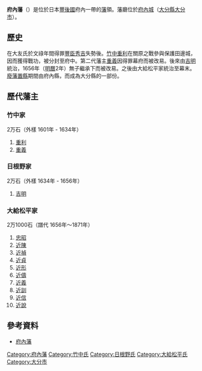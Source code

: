 {{unreferenced|time=2013-09-23}}
'''府內藩'''（{{jpn|j=府内藩|hg=ふないはん|rm=Funai han|f=y}}）是位於日本[[豐後國|豐後國]]府內一帶的[[藩_(日本)|藩]]領。藩廳位於[[府內城|府內城]]（[[大分縣|大分縣]][[大分市|大分市]]）。

==歷史==
在大友氏於文祿年間得罪[[豐臣秀吉|豐臣秀吉]]失勢後。[[竹中重利|竹中重利]]在關原之戰參與保護田邊城，因而獲得戰功，被分封至府中。第二代藩主[[竹中重義|重義]]因得罪幕府而被改易。後來由[[日根野吉明|吉明]]統治，1656年（[[明曆|明曆]]2年）無子繼承下而被改易。之後由大給松平家統治至幕末。[[廢藩置縣|廢藩置縣]]期間由府內縣，而成為大分縣的一部份。

== 歷代藩主 ==
=== 竹中家 ===
2万石（外樣 1601年 - 1634年）
#[[竹中重利|重利]]
#[[竹中重義|重義]]

=== 日根野家 ===
2万石（外樣 1634年 - 1656年）
#[[日根野吉明|吉明]]

=== 大給松平家 ===
2万1000石（譜代 1656年～1871年）
#[[松平忠昭_(大給松平家)|忠昭]]
#[[松平近陳|近陳]]
#[[松平近禎|近禎]]
#[[松平近貞_(府內藩主)|近貞]]
#[[松平近形|近形]]
#[[松平近儔|近儔]]
#[[松平近義|近義]]
#[[松平近訓|近訓]]
#[[松平近信|近信]]
#[[松平近說|近說]]

==參考資料==
*[https://web.archive.org/web/20120330094847/http://www.asahi-net.or.jp/~me4k-skri/han/kyushu/funai.html 府內藩]

{{DEFAULTSORT:Funai-han}}
{{江戶時代的藩}}
[[Category:府內藩|Category:府內藩]]
[[Category:竹中氏|Category:竹中氏]]
[[Category:日根野氏|Category:日根野氏]]
[[Category:大給松平氏|Category:大給松平氏]]
[[Category:大分市|Category:大分市]]